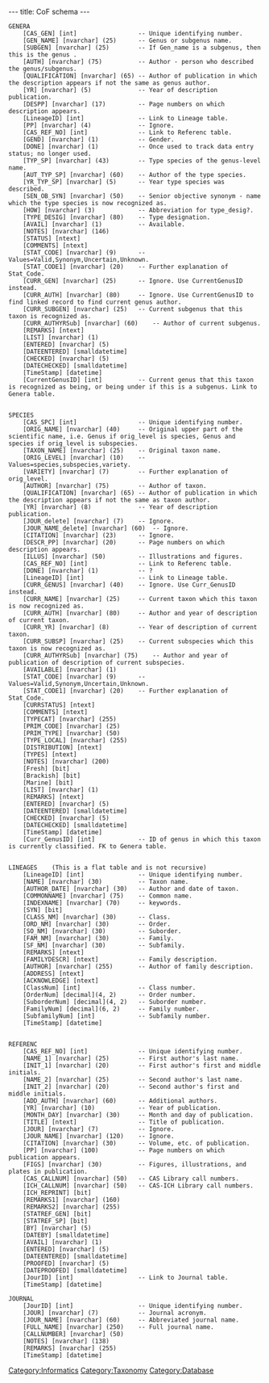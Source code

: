 ---
title: CoF schema
---

<pre>
GENERA
	[CAS_GEN] [int] 				-- Unique identifying number.
	[GEN_NAME] [nvarchar] (25)  	-- Genus or subgenus name.
	[SUBGEN] [nvarchar] (25)  		-- If Gen_name is a subgenus, then this is the genus .
	[AUTH] [nvarchar] (75)  		-- Author - person who described the genus/subgenus.
	[QUALIFICATION] [nvarchar] (65)	-- Author of publication in which the description appears if not the same as genus author.
	[YR] [nvarchar] (5)  			-- Year of description publication.
	[DESPP] [nvarchar] (17)  		-- Page numbers on which description appears.
	[LineageID] [int]  				-- Link to Lineage table.
	[PP] [nvarchar] (4)  			-- Ignore.
	[CAS_REF_NO] [int]  			-- Link to Referenc table.
	[GEND] [nvarchar] (1)  			-- Gender.
	[DONE] [nvarchar] (1)  			-- Once used to track data entry status; no longer used.
	[TYP_SP] [nvarchar] (43)  		-- Type species of the genus-level name.
	[AUT_TYP_SP] [nvarchar] (60)  	-- Author of the type species.
	[YR_TYP_SP] [nvarchar] (5)  	-- Year type species was described.
	[SEN_OB_SYN] [nvarchar] (50)	-- Senior objective synonym - name which the type species is now recognized as.
	[HOW] [nvarchar] (3)  			-- Abbreviation for type_desig?.
	[TYPE_DESIG] [nvarchar] (80)  	-- Type designation.
	[AVAIL] [nvarchar] (1)  		-- Available.
	[NOTES] [nvarchar] (146)
	[STATUS] [ntext]
	[COMMENTS] [ntext]
	[STAT_CODE] [nvarchar] (9)  	-- Values=Valid,Synonym,Uncertain,Unknown.
	[STAT_CODE1] [nvarchar] (20)  	-- Further explanation of Stat_Code.
	[CURR_GEN] [nvarchar] (25)  	-- Ignore. Use CurrentGenusID instead.
	[CURR_AUTH] [nvarchar] (80)  	-- Ignore. Use CurrentGenusID to find linked record to find current genus author.
	[CURR_SUBGEN] [nvarchar] (25)	-- Current subgenus that this taxon is recognized as.
	[CURR_AUTHYRSub] [nvarchar] (60)	-- Author of current subgenus.
	[REMARKS] [ntext]
	[LIST] [nvarchar] (1)
	[ENTERED] [nvarchar] (5)
	[DATEENTERED] [smalldatetime]
	[CHECKED] [nvarchar] (5)
	[DATECHECKED] [smalldatetime]
	[TimeStamp] [datetime]
	[CurrentGenusID] [int]			-- Current genus that this taxon is recognized as being, or being under if this is a subgenus. Link to Genera table.


SPECIES
	[CAS_SPC] [int]					-- Unique identifying number.
	[ORIG_NAME] [nvarchar] (40)		-- Original upper part of the scientific name, i.e. Genus if orig_level is species, Genus and species if orig_level is subspecies.
	[TAXON_NAME] [nvarchar] (25)	-- Original taxon name.
	[ORIG_LEVEL] [nvarchar] (10)	-- Values=species,subspecies,variety.
	[VARIETY] [nvarchar] (7)		-- Further explanation of orig_level.
	[AUTHOR] [nvarchar] (75)		-- Author of taxon.
	[QUALIFICATION] [nvarchar] (65)	-- Author of publication in which the description appears if not the same as taxon author.
	[YR] [nvarchar] (8)				-- Year of description publication.
	[JOUR_delete] [nvarchar] (7)	-- Ignore.
	[JOUR_NAME_delete] [nvarchar] (60)	-- Ignore.
	[CITATION] [nvarchar] (23)		-- Ignore.
	[DESCR_PP] [nvarchar] (20)		-- Page numbers on which description appears.
	[ILLUS] [nvarchar] (50)			-- Illustrations and figures.
	[CAS_REF_NO] [int] 				-- Link to Referenc table.
	[DONE] [nvarchar] (1)			-- ?
	[LineageID] [int] 				-- Link to Lineage table.
	[CURR_GENUS] [nvarchar] (40)	-- Ignore. Use Curr_GenusID instead.
	[CURR_NAME] [nvarchar] (25)		-- Current taxon which this taxon is now recognized as.
	[CURR_AUTH] [nvarchar] (80)		-- Author and year of description of current taxon.
	[CURR_YR] [nvarchar] (8)		-- Year of description of current taxon.
	[CURR_SUBSP] [nvarchar] (25)	-- Current subspecies which this taxon is now recognized as.
	[CURR_AUTHYRSub] [nvarchar] (75)	-- Author and year of publication of description of current subspecies.
	[AVAILABLE] [nvarchar] (1)
	[STAT_CODE] [nvarchar] (9)		-- Values=Valid,Synonym,Uncertain,Unknown.
	[STAT_CODE1] [nvarchar] (20)	-- Further explanation of Stat_Code.
	[CURRSTATUS] [ntext]
	[COMMENTS] [ntext]
	[TYPECAT] [nvarchar] (255)
	[PRIM_CODE] [nvarchar] (25)
	[PRIM_TYPE] [nvarchar] (50)
	[TYPE_LOCAL] [nvarchar] (255)
	[DISTRIBUTION] [ntext]
	[TYPES] [ntext]
	[NOTES] [nvarchar] (200)
	[Fresh] [bit]
	[Brackish] [bit]
	[Marine] [bit]
	[LIST] [nvarchar] (1)
	[REMARKS] [ntext]
	[ENTERED] [nvarchar] (5)
	[DATEENTERED] [smalldatetime]
	[CHECKED] [nvarchar] (5)
	[DATECHECKED] [smalldatetime]
	[TimeStamp] [datetime]
	[Curr_GenusID] [int]			-- ID of genus in which this taxon is currently classified. FK to Genera table.


LINEAGES	(This is a flat table and is not recursive)
	[LineageID] [int]				-- Unique identifying number.
	[NAME] [nvarchar] (30)			-- Taxon name.
	[AUTHOR_DATE] [nvarchar] (30)	-- Author and date of taxon.
	[COMMONNAME] [nvarchar] (75)	-- Common name.
	[INDEXNAME] [nvarchar] (70)		-- keywords.
	[SYN] [bit]
	[CLASS_NM] [nvarchar] (30)		-- Class.
	[ORD_NM] [nvarchar] (30)		-- Order.
	[SO_NM] [nvarchar] (30)			-- Suborder.
	[FAM_NM] [nvarchar] (30)		-- Family.
	[SF_NM] [nvarchar] (30)			-- Subfamily.
	[REMARKS] [ntext]
	[FAMILYDESCR] [ntext]			-- Family description.
	[AUTHOR] [nvarchar] (255)		-- Author of family description.
	[ADDRESS] [ntext]
	[ACKNOWLEDGE] [ntext]
	[ClassNum] [int]				-- Class number.
	[OrderNum] [decimal](4, 2)		-- Order number.
	[SuborderNum] [decimal](4, 2)	-- Suborder number.
	[FamilyNum] [decimal](6, 2)		-- Family number.
	[SubfamilyNum] [int]			-- Subfamily number.
	[TimeStamp] [datetime]


REFERENC
	[CAS_REF_NO] [int] 				-- Unique identifying number.
	[NAME_1] [nvarchar] (25)  		-- First author's last name.
	[INIT_1] [nvarchar] (20) 		-- First author's first and middle initials.
	[NAME_2] [nvarchar] (25) 		-- Second author's last name.
	[INIT_2] [nvarchar] (20) 		-- Second author's first and middle initials.
	[ADD_AUTH] [nvarchar] (60) 		-- Additional authors.
	[YR] [nvarchar] (10) 			-- Year of publication.
	[MONTH_DAY] [nvarchar] (30) 	-- Month and day of publication.
	[TITLE] [ntext] 				-- Title of publication.
	[JOUR] [nvarchar] (7) 			-- Ignore.
	[JOUR_NAME] [nvarchar] (120) 	-- Ignore.
	[CITATION] [nvarchar] (30) 		-- Volume, etc. of publication.
	[PP] [nvarchar] (100) 			-- Page numbers on which publication appears.
	[FIGS] [nvarchar] (30) 			-- Figures, illustrations, and plates in publication.
	[CAS_CALLNUM] [nvarchar] (50) 	-- CAS Library call numbers.
	[ICH_CALLNUM] [nvarchar] (50) 	-- CAS-ICH Library call numbers.
	[ICH_REPRINT] [bit]
	[REMARKS1] [nvarchar] (160)
	[REMARKS2] [nvarchar] (255)
	[STATREF_GEN] [bit]
	[STATREF_SP] [bit]
	[BY] [nvarchar] (5)
	[DATEBY] [smalldatetime]
	[AVAIL] [nvarchar] (1)
	[ENTERED] [nvarchar] (5)
	[DATEENTERED] [smalldatetime]
	[PROOFED] [nvarchar] (5)
	[DATEPROOFED] [smalldatetime]
	[JourID] [int]					-- Link to Journal table.
	[TimeStamp] [datetime]

JOURNAL
	[JourID] [int]					-- Unique identifying number.
	[JOUR] [nvarchar] (7)			-- Journal acronym.
	[JOUR_NAME] [nvarchar] (60)		-- Abbreviated journal name.
	[FULL_NAME] [nvarchar] (250)	-- Full journal name.
	[CALLNUMBER] [nvarchar] (50)
	[NOTES] [nvarchar] (138)
	[REMARKS] [nvarchar] (255)
	[TimeStamp] [datetime]
</pre>

[[Category:Informatics]]
[[Category:Taxonomy]]
[[Category:Database]]